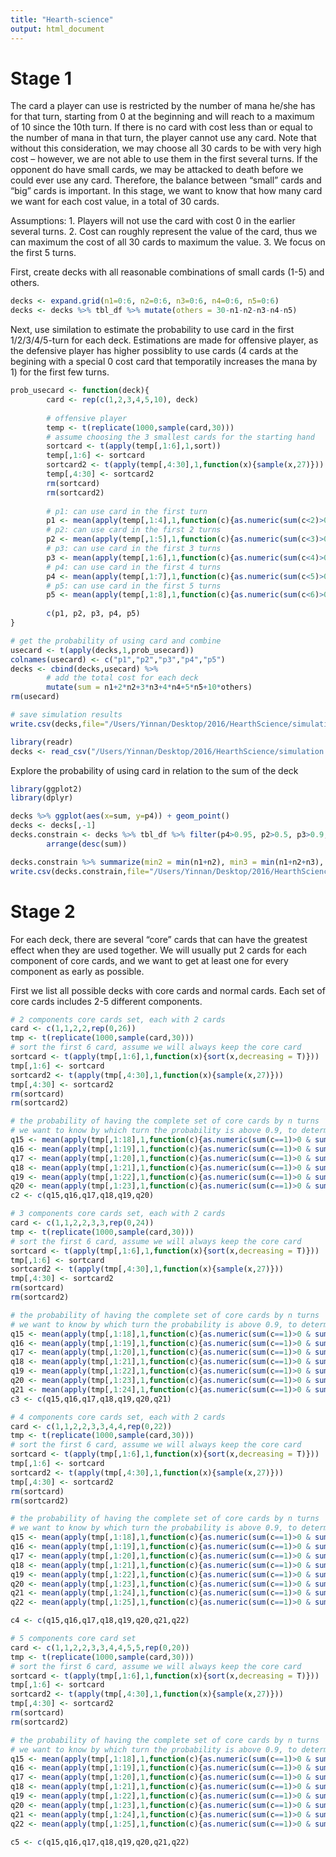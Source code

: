 ```yaml
---
title: "Hearth-science"
output: html_document
---
```


# Stage 1

The card a player can use is restricted by the number of mana he/she has for that turn, starting from 0 at the beginning and will reach to a maximum of 10 since the 10th turn. If there is no card with cost less than or equal to the number of mana in that turn, the player cannot use any card.
Note that without this consideration, we may choose all 30 cards to be with very high cost -- however, we are not able to use them in the first several turns. If the opponent do have small cards, we may be attacked to death before we could ever use any card.
Therefore, the balance between "small" cards and "big" cards is important. In this stage, we want to know that how many card we want for each cost value, in a total of 30 cards.

Assumptions:
1. Players will not use the card with cost 0 in the earlier several turns.
2. Cost can roughly represent the value of the card, thus we can maximum the cost of all 30 cards to maximum the value.
3. We focus on the first 5 turns.

First, create decks with all reasonable combinations of small cards (1-5) and others.

```r
decks <- expand.grid(n1=0:6, n2=0:6, n3=0:6, n4=0:6, n5=0:6)
decks <- decks %>% tbl_df %>% mutate(others = 30-n1-n2-n3-n4-n5)

```

Next, use similation to estimate the probability to use card in the first 1/2/3/4/5-turn for each deck. Estimations are made for offensive player, as the defensive player has higher possiblity to use cards (4 cards at the begining with a special 0 cost card that temporatily increases the mana by 1) for the first few turns.

```r
prob_usecard <- function(deck){
        card <- rep(c(1,2,3,4,5,10), deck)
                
        # offensive player
        temp <- t(replicate(1000,sample(card,30)))
        # assume choosing the 3 smallest cards for the starting hand
        sortcard <- t(apply(temp[,1:6],1,sort))
        temp[,1:6] <- sortcard
        sortcard2 <- t(apply(temp[,4:30],1,function(x){sample(x,27)}))
        temp[,4:30] <- sortcard2
        rm(sortcard)
        rm(sortcard2)
        
        # p1: can use card in the first turn
        p1 <- mean(apply(temp[,1:4],1,function(c){as.numeric(sum(c<2)>0)}))  
        # p2: can use card in the first 2 turns
        p2 <- mean(apply(temp[,1:5],1,function(c){as.numeric(sum(c<3)>0)}))  
        # p3: can use card in the first 3 turns
        p3 <- mean(apply(temp[,1:6],1,function(c){as.numeric(sum(c<4)>0)}))  
        # p4: can use card in the first 4 turns
        p4 <- mean(apply(temp[,1:7],1,function(c){as.numeric(sum(c<5)>0)}))  
        # p5: can use card in the first 5 turns
        p5 <- mean(apply(temp[,1:8],1,function(c){as.numeric(sum(c<6)>0)}))  
        
        c(p1, p2, p3, p4, p5)     
}

# get the probability of using card and combine
usecard <- t(apply(decks,1,prob_usecard))
colnames(usecard) <- c("p1","p2","p3","p4","p5")
decks <- cbind(decks,usecard) %>% 
        # add the total cost for each deck
        mutate(sum = n1+2*n2+3*n3+4*n4+5*n5+10*others) 
rm(usecard)

# save simulation results 
write.csv(decks,file="/Users/Yinnan/Desktop/2016/HearthScience/simulation.csv")

library(readr)
decks <- read_csv("/Users/Yinnan/Desktop/2016/HearthScience/simulation.csv") 
```

Explore the probability of using card in relation to the sum of the deck

```r
library(ggplot2)
library(dplyr)

decks %>% ggplot(aes(x=sum, y=p4)) + geom_point()
decks <- decks[,-1]
decks.constrain <- decks %>% tbl_df %>% filter(p4>0.95, p2>0.5, p3>0.9, others>10) %>%
        arrange(desc(sum)) 

decks.constrain %>% summarize(min2 = min(n1+n2), min3 = min(n1+n2+n3), min4 = min(n1+n2+n3+n4))
write.csv(decks.constrain,file="/Users/Yinnan/Desktop/2016/HearthScience/simulation_constrain.csv")

```


# Stage 2
For each deck, there are several "core" cards that can have the greatest effect when they are used together. We will usually put 2 cards for each component of core cards, and we want to get at least one for every component as early as possible.

First we list all possible decks with core cards and normal cards. Each set of core cards includes 2-5 different components.
```r
# 2 components core cards set, each with 2 cards
card <- c(1,1,2,2,rep(0,26))
tmp <- t(replicate(1000,sample(card,30)))
# sort the first 6 card, assume we will always keep the core card
sortcard <- t(apply(tmp[,1:6],1,function(x){sort(x,decreasing = T)}))
tmp[,1:6] <- sortcard
sortcard2 <- t(apply(tmp[,4:30],1,function(x){sample(x,27)}))
tmp[,4:30] <- sortcard2
rm(sortcard)
rm(sortcard2)

# the probability of having the complete set of core cards by n turns
# we want to know by which turn the probability is above 0.9, to determin how many "extra card" card we want to put in out dek
q15 <- mean(apply(tmp[,1:18],1,function(c){as.numeric(sum(c==1)>0 & sum(c==2)>0)}))  
q16 <- mean(apply(tmp[,1:19],1,function(c){as.numeric(sum(c==1)>0 & sum(c==2)>0)}))  
q17 <- mean(apply(tmp[,1:20],1,function(c){as.numeric(sum(c==1)>0 & sum(c==2)>0)}))  
q18 <- mean(apply(tmp[,1:21],1,function(c){as.numeric(sum(c==1)>0 & sum(c==2)>0)}))  
q19 <- mean(apply(tmp[,1:22],1,function(c){as.numeric(sum(c==1)>0 & sum(c==2)>0)}))  
q20 <- mean(apply(tmp[,1:23],1,function(c){as.numeric(sum(c==1)>0 & sum(c==2)>0)}))  
c2 <- c(q15,q16,q17,q18,q19,q20)
```

```r
# 3 components core cards set, each with 2 cards
card <- c(1,1,2,2,3,3,rep(0,24))
tmp <- t(replicate(1000,sample(card,30)))
# sort the first 6 card, assume we will always keep the core card
sortcard <- t(apply(tmp[,1:6],1,function(x){sort(x,decreasing = T)}))
tmp[,1:6] <- sortcard
sortcard2 <- t(apply(tmp[,4:30],1,function(x){sample(x,27)}))
tmp[,4:30] <- sortcard2
rm(sortcard)
rm(sortcard2)

# the probability of having the complete set of core cards by n turns
# we want to know by which turn the probability is above 0.9, to determin how many "extra card" card we want to put in out dek
q15 <- mean(apply(tmp[,1:18],1,function(c){as.numeric(sum(c==1)>0 & sum(c==2)>0 & sum(c==3)>0)}))  
q16 <- mean(apply(tmp[,1:19],1,function(c){as.numeric(sum(c==1)>0 & sum(c==2)>0 & sum(c==3)>0)}))  
q17 <- mean(apply(tmp[,1:20],1,function(c){as.numeric(sum(c==1)>0 & sum(c==2)>0 & sum(c==3)>0)}))  
q18 <- mean(apply(tmp[,1:21],1,function(c){as.numeric(sum(c==1)>0 & sum(c==2)>0 & sum(c==3)>0)}))  
q19 <- mean(apply(tmp[,1:22],1,function(c){as.numeric(sum(c==1)>0 & sum(c==2)>0 & sum(c==3)>0)}))  
q20 <- mean(apply(tmp[,1:23],1,function(c){as.numeric(sum(c==1)>0 & sum(c==2)>0 & sum(c==3)>0)}))  
q21 <- mean(apply(tmp[,1:24],1,function(c){as.numeric(sum(c==1)>0 & sum(c==2)>0 & sum(c==3)>0)}))  
c3 <- c(q15,q16,q17,q18,q19,q20,q21)
```

```r
# 4 components core cards set, each with 2 cards
card <- c(1,1,2,2,3,3,4,4,rep(0,22))
tmp <- t(replicate(1000,sample(card,30)))
# sort the first 6 card, assume we will always keep the core card
sortcard <- t(apply(tmp[,1:6],1,function(x){sort(x,decreasing = T)}))
tmp[,1:6] <- sortcard
sortcard2 <- t(apply(tmp[,4:30],1,function(x){sample(x,27)}))
tmp[,4:30] <- sortcard2
rm(sortcard)
rm(sortcard2)

# the probability of having the complete set of core cards by n turns
# we want to know by which turn the probability is above 0.9, to determin how many "extra card" card we want to put in out dek
q15 <- mean(apply(tmp[,1:18],1,function(c){as.numeric(sum(c==1)>0 & sum(c==2)>0 & sum(c==3)>0 & sum(c==4)>0)}))  
q16 <- mean(apply(tmp[,1:19],1,function(c){as.numeric(sum(c==1)>0 & sum(c==2)>0 & sum(c==3)>0 & sum(c==4)>0)}))  
q17 <- mean(apply(tmp[,1:20],1,function(c){as.numeric(sum(c==1)>0 & sum(c==2)>0 & sum(c==3)>0 & sum(c==4)>0)}))  
q18 <- mean(apply(tmp[,1:21],1,function(c){as.numeric(sum(c==1)>0 & sum(c==2)>0 & sum(c==3)>0 & sum(c==4)>0)}))  
q19 <- mean(apply(tmp[,1:22],1,function(c){as.numeric(sum(c==1)>0 & sum(c==2)>0 & sum(c==3)>0 & sum(c==4)>0)}))  
q20 <- mean(apply(tmp[,1:23],1,function(c){as.numeric(sum(c==1)>0 & sum(c==2)>0 & sum(c==3)>0 & sum(c==4)>0)}))  
q21 <- mean(apply(tmp[,1:24],1,function(c){as.numeric(sum(c==1)>0 & sum(c==2)>0 & sum(c==3)>0 & sum(c==4)>0)}))  
q22 <- mean(apply(tmp[,1:25],1,function(c){as.numeric(sum(c==1)>0 & sum(c==2)>0 & sum(c==3)>0 & sum(c==4)>0)}))  

c4 <- c(q15,q16,q17,q18,q19,q20,q21,q22)
```

```r
# 5 components core card set
card <- c(1,1,2,2,3,3,4,4,5,5,rep(0,20))
tmp <- t(replicate(1000,sample(card,30)))
# sort the first 6 card, assume we will always keep the core card
sortcard <- t(apply(tmp[,1:6],1,function(x){sort(x,decreasing = T)}))
tmp[,1:6] <- sortcard
sortcard2 <- t(apply(tmp[,4:30],1,function(x){sample(x,27)}))
tmp[,4:30] <- sortcard2
rm(sortcard)
rm(sortcard2)

# the probability of having the complete set of core cards by n turns
# we want to know by which turn the probability is above 0.9, to determin how many "extra card" card we want to put in out dek
q15 <- mean(apply(tmp[,1:18],1,function(c){as.numeric(sum(c==1)>0 & sum(c==2)>0 & sum(c==3)>0 & sum(c==4)>0 & sum(c==5)>0)}))  
q16 <- mean(apply(tmp[,1:19],1,function(c){as.numeric(sum(c==1)>0 & sum(c==2)>0 & sum(c==3)>0 & sum(c==4)>0 & sum(c==5)>0)}))  
q17 <- mean(apply(tmp[,1:20],1,function(c){as.numeric(sum(c==1)>0 & sum(c==2)>0 & sum(c==3)>0 & sum(c==4)>0 & sum(c==5)>0)}))  
q18 <- mean(apply(tmp[,1:21],1,function(c){as.numeric(sum(c==1)>0 & sum(c==2)>0 & sum(c==3)>0 & sum(c==4)>0 & sum(c==5)>0)}))  
q19 <- mean(apply(tmp[,1:22],1,function(c){as.numeric(sum(c==1)>0 & sum(c==2)>0 & sum(c==3)>0 & sum(c==4)>0 & sum(c==5)>0)}))  
q20 <- mean(apply(tmp[,1:23],1,function(c){as.numeric(sum(c==1)>0 & sum(c==2)>0 & sum(c==3)>0 & sum(c==4)>0 & sum(c==5)>0)}))  
q21 <- mean(apply(tmp[,1:24],1,function(c){as.numeric(sum(c==1)>0 & sum(c==2)>0 & sum(c==3)>0 & sum(c==4)>0 & sum(c==5)>0)}))  
q22 <- mean(apply(tmp[,1:25],1,function(c){as.numeric(sum(c==1)>0 & sum(c==2)>0 & sum(c==3)>0 & sum(c==4)>0 & sum(c==5)>0)}))  

c5 <- c(q15,q16,q17,q18,q19,q20,q21,q22)
```









